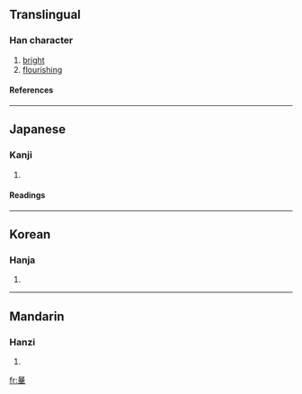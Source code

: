{{see|曄}}

==Translingual==
===Han character===
{{Han char|rn=72|rad=日|as=12|sn=16|four=|canj=日廿一十 (ATMJ), X日廿一十 (XATMJ)}}
# [[bright]]
# [[flourishing]]
====References====
{{Han ref|kx=0500.090|hdz=21528.080|uh=66C5|ud=26309}}

----
==Japanese==
===Kanji===
{{ja-kanji|grade=|rs=日12}}
# {{defn|Japanese}} 
====Readings====
{{ja-readings|on=[[よう]] (yō)|kun=[[かがやく]] (kagayaku)}}

----
==Korean==
===Hanja===
{{ko-hanja|hangeul=엽|eumhun=|rv=yeop|mr=yŏp|y=eyp}}
# {{defn|Korean}}

----
==Mandarin==
===Hanzi===
{{cmn-hanzi|pin=[[yè]] (ye4)|wg=yeh<sup>4</sup>}}
# {{defn|Mandarin}}

[[fr:曅]]